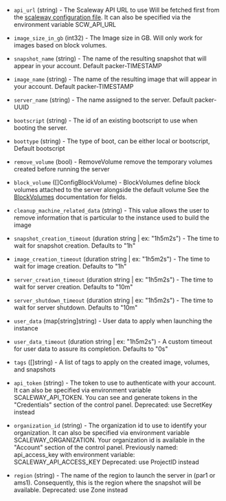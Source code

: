 <!-- Code generated from the comments of the Config struct in builder/scaleway/config.go; DO NOT EDIT MANUALLY -->

- `api_url` (string) - The Scaleway API URL to use
  Will be fetched first from the [scaleway configuration file](https://github.com/scaleway/scaleway-sdk-go/blob/master/scw/README.md).
  It can also be specified via the environment variable SCW_API_URL

- `image_size_in_gb` (int32) - The Image size in GB. Will only work for images based on block volumes.

- `snapshot_name` (string) - The name of the resulting snapshot that will
  appear in your account. Default packer-TIMESTAMP

- `image_name` (string) - The name of the resulting image that will appear in
  your account. Default packer-TIMESTAMP

- `server_name` (string) - The name assigned to the server. Default
  packer-UUID

- `bootscript` (string) - The id of an existing bootscript to use when
  booting the server.

- `boottype` (string) - The type of boot, can be either local or
  bootscript, Default bootscript

- `remove_volume` (bool) - RemoveVolume remove the temporary volumes created before running the server

- `block_volume` ([]ConfigBlockVolume) - BlockVolumes define block volumes attached to the server alongside the default volume
  See the [BlockVolumes](#block-volumes-configuration) documentation for fields.

- `cleanup_machine_related_data` (string) - This value allows the user to remove information
  that is particular to the instance used to build the image

- `snapshot_creation_timeout` (duration string | ex: "1h5m2s") - The time to wait for snapshot creation. Defaults to "1h"

- `image_creation_timeout` (duration string | ex: "1h5m2s") - The time to wait for image creation. Defaults to "1h"

- `server_creation_timeout` (duration string | ex: "1h5m2s") - The time to wait for server creation. Defaults to "10m"

- `server_shutdown_timeout` (duration string | ex: "1h5m2s") - The time to wait for server shutdown. Defaults to "10m"

- `user_data` (map[string]string) - User data to apply when launching the instance

- `user_data_timeout` (duration string | ex: "1h5m2s") - A custom timeout for user data to assure its completion. Defaults to "0s"

- `tags` ([]string) - A list of tags to apply on the created image, volumes, and snapshots

- `api_token` (string) - The token to use to authenticate with your account.
  It can also be specified via environment variable SCALEWAY_API_TOKEN. You
  can see and generate tokens in the "Credentials"
  section of the control panel.
  Deprecated: use SecretKey instead

- `organization_id` (string) - The organization id to use to identify your
  organization. It can also be specified via environment variable
  SCALEWAY_ORGANIZATION. Your organization id is available in the
  "Account" section of the
  control panel.
  Previously named: api_access_key with environment variable: SCALEWAY_API_ACCESS_KEY
  Deprecated: use ProjectID instead

- `region` (string) - The name of the region to launch the server in (par1
  or ams1). Consequently, this is the region where the snapshot will be
  available.
  Deprecated: use Zone instead

<!-- End of code generated from the comments of the Config struct in builder/scaleway/config.go; -->
